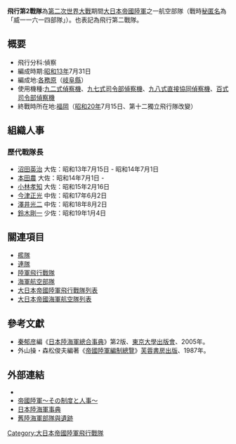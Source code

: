 {{japanese|japanese=飛行第2戦隊|kana=ひこうだいにせんたい|romaji=hikou-daini-sentai}}

'''飛行第2戰隊'''為[[第二次世界大戰|第二次世界大戰]]期間[[大日本帝國陸軍|大日本帝國陸軍]]之一航空部隊（戰時[[通稱號|秘匿名]]為「威一一六一四部隊」）。也表記為飛行第二戰隊。
 
== 概要 ==
* 飛行分科:偵察
* 編成時期:[[昭和13年|昭和13年]]7月31日
* 編成地:[[各務原|各務原]]（[[岐阜縣|岐阜縣]]）
* 使用機種:[[九二式偵察機|九二式偵察機]]、[[九七式司令部偵察機|九七式司令部偵察機]]、[[九八式直接協同偵察機|九八式直接協同偵察機]]、[[百式司令部偵察機|百式司令部偵察機]]
* 終戰時所在地:[[福岡|福岡]]（[[昭和20年|昭和20年]]7月15日、第十二獨立飛行隊改變）

==組織人事==
=== 歷代戰隊長 ===
* [[沼田英治|沼田英治]] 大佐：昭和13年7月15日 - 昭和14年7月1日
* [[本田農|本田農]] 大佐：昭和14年7月1日 -
* [[小林孝知|小林孝知]] 大佐：昭和15年2月16日
* [[今津正光|今津正光]] 中佐：昭和17年6月2日
* [[澤井光二|澤井光二]] 中佐：昭和18年8月2日
* [[鈴木剛一|鈴木剛一]] 少佐：昭和19年1月4日

== 關連項目 ==
*[[艦隊|艦隊]]
*[[連隊|連隊]]
*[[陸軍飛行戰隊|陸軍飛行戰隊]]
*[[海軍航空部隊|海軍航空部隊]]
*[[大日本帝國陸軍飛行戰隊列表|大日本帝國陸軍飛行戰隊列表]]
*[[大日本帝國海軍航空隊列表|大日本帝國海軍航空隊列表]]

== 參考文獻 ==
*[[秦郁彦|秦郁彦]]編《[[日本陸海軍總合事典|日本陸海軍總合事典]]》第2版、[[東京大學出版會|東京大學出版會]]、2005年。
*外山操・森松俊夫編著《[[帝國陸軍編制總覽|帝國陸軍編制總覽]]》[[芙蓉書房出版|芙蓉書房出版]]、1987年。

==外部連結==
*{{cite web
| last = Wendel
| first = Marcus
| url = http://www.axishistory.com/index.php?id=890
| title = Axis History Factbook
| work = Japanese Army(日本陸軍)
}}
*[https://web.archive.org/web/20080411094145/http://imperialarmy.hp.infoseek.co.jp/ 帝國陸軍～その制度と人事～]
*[https://web.archive.org/web/20100516180653/http://homepage1.nifty.com/kitabatake/rikukaiguntop.html 日本陸海軍事典]
*[https://web.archive.org/web/20080509100139/http://www.geocities.jp/bane2161/rikukaigunbutai.htm 舊陸海軍部隊與遺跡]

{{日本陸軍航空部隊飛行戰隊}}
[[Category:大日本帝國陸軍飛行戰隊|Category:大日本帝國陸軍飛行戰隊]]